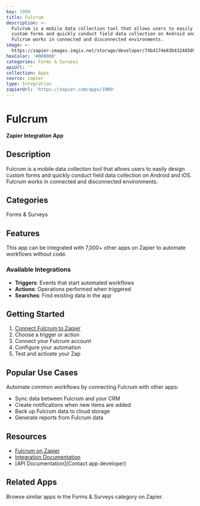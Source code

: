 ```yaml
---
key: 1909
title: Fulcrum
description: >-
  Fulcrum is a mobile data collection tool that allows users to easily design
  custom forms and quickly conduct field data collection on Android and iOS.
  Fulcrum works in connected and disconnected environments.
image: >-
  https://zapier-images.imgix.net/storage/developer/74b4174e83b4324850518e9aeafb4cfb.png?auto=format%2Ccompress&ixlib=python-3.0.0&q=50
hexColor: '#000000'
categories: Forms & Surveys
apiUrl: ''
collection: Apps
source: zapier
type: Integration
zapierUrl: 'https://zapier.com/apps/1909'
---
```

# Fulcrum

**Zapier Integration App**

## Description

Fulcrum is a mobile data collection tool that allows users to easily design custom forms and quickly conduct field data collection on Android and iOS. Fulcrum works in connected and disconnected environments.

## Categories

Forms & Surveys

## Features

This app can be integrated with 7,000+ other apps on Zapier to automate workflows without code.

### Available Integrations

- **Triggers**: Events that start automated workflows
- **Actions**: Operations performed when triggered
- **Searches**: Find existing data in the app

## Getting Started

1. [Connect Fulcrum to Zapier](https://zapier.com/apps/1909)
2. Choose a trigger or action
3. Connect your Fulcrum account
4. Configure your automation
5. Test and activate your Zap

## Popular Use Cases

Automate common workflows by connecting Fulcrum with other apps:

- Sync data between Fulcrum and your CRM
- Create notifications when new items are added
- Back up Fulcrum data to cloud storage
- Generate reports from Fulcrum data

## Resources

- [Fulcrum on Zapier](https://zapier.com/apps/1909)
- [Integration Documentation](https://zapier.com/apps/1909/integrations)
- [API Documentation](Contact app developer)

## Related Apps

Browse similar apps in the Forms & Surveys category on Zapier.
